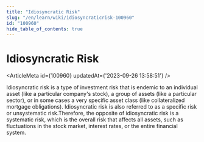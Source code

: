```yaml
---
title: "Idiosyncratic Risk"
slug: "/en/learn/wiki/idiosyncraticrisk-100960"
id: "100960"
hide_table_of_contents: true
---
```



# Idiosyncratic Risk

<ArticleMeta id={100960} updatedAt={'2023-09-26 13:58:51'} />
<div className='border-solid border-b border-t-0 my-4 border-[var(--ifm-color-gray-300)]' />

Idiosyncratic risk is a type of investment risk that is endemic to an individual asset (like a particular company's stock), a group of assets (like a particular sector), or in some cases a very specific asset class (like collateralized mortgage obligations). Idiosyncratic risk is also referred to as a specific risk or unsystematic risk.Therefore, the opposite of idiosyncratic risk is a systematic risk, which is the overall risk that affects all assets, such as fluctuations in the stock market, interest rates, or the entire financial system.
